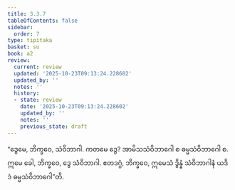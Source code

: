 ```yaml
---
title: 3.3.7
tableOfContents: false
sidebar:
  order: 7
type: tipitaka
basket: su
book: a2
review:
  current: review
  updated: '2025-10-23T09:13:24.228602'
  updated_by: ''
  notes: ''
  history:
  - state: review
    date: '2025-10-23T09:13:24.228602'
    updated_by: ''
    notes: ''
    previous_state: draft
---
```



<ReviewStatus review={frontmatter.review} showDetails={true} />

<HypothesisAnnotation frontmatter={frontmatter} />

<DynamicBreadcrumb />

<Division number="148" book="a2" e="ch" v="15" p="91">

<Paragraph number="239" book="a2">
“ဒွေမေ, ဘိက္ခဝေ, သံဝိဘာဂါ. ကတမေ ဒွေ? အာမိသသံဝိဘာဂေါ စ ဓမ္မသံဝိဘာဂေါ စ. ဣမေ ခေါ, ဘိက္ခဝေ, ဒွေ သံဝိဘာဂါ. ဧတဒဂ္ဂံ, ဘိက္ခဝေ, ဣမေသံ ဒွိန္နံ သံဝိဘာဂါနံ ယဒိဒံ ဓမ္မသံဝိဘာဂေါ”တိ.
</Paragraph>
</Division>